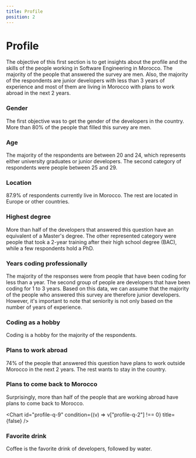 ```yaml
---
title: Profile
position: 2
---
```


# Profile

The objective of this first section is to get insights about the profile and the skills of the people working in Software Engineering in Morocco. The majority of the people that answered the survey are men. Also, the majority of the respondents are junior developers with less than 3 years of experience and most of them are living in Morocco with plans to work abroad in the next 2 years.

### Gender

The first objective was to get the gender of the developers in the country. More than 80% of the people that filled this survey are men.

<Chart id="profile-q-0" pie title={false} />

### Age

The majority of the respondents are between 20 and 24, which represents either university graduates or junior developers. The second category of respondents were people between 25 and 29.

<Chart id="profile-q-1" title={false} />

### Location

87.9% of respondents currently live in Morocco. The rest are located in Europe or other countries.

<Chart id="profile-q-2" title={false} />

### Highest degree

More than half of the developers that answered this question have an equivalent of a Master's degree. The other represented category were people that took a 2-year training after their high school degree (BAC), while a few respondents hold a PhD.

<Chart id="profile-q-4" pie title={false} />

### Years coding professionally

The majority of the responses were from people that have been coding for less than a year. The second group of people are developers that have been coding for 1 to 3 years. Based on this data, we can assume that the majority of the people who answered this survey are therefore junior developers. However, it's important to note that seniority is not only based on the number of years of experience.

<Chart id="profile-q-5" title={false} />

### Coding as a hobby

Coding is a hobby for the majority of the respondents.

<Chart id="profile-q-6" title={false} />

### Plans to work abroad

74% of the people that answered this question have plans to work outside Morocco in the next 2 years. The rest wants to stay in the country.

<Chart id="profile-q-8" title={false} />

### Plans to come back to Morocco

Surprisingly, more than half of the people that are working abroad have plans to come back to Morocco.

<Chart
  id="profile-q-9"
  condition={(v) => v["profile-q-2"] !== 0}
  title={false}
/>

### Favorite drink

Coffee is the favorite drink of developers, followed by water.

<Chart id="profile-q-15" title={false} />
